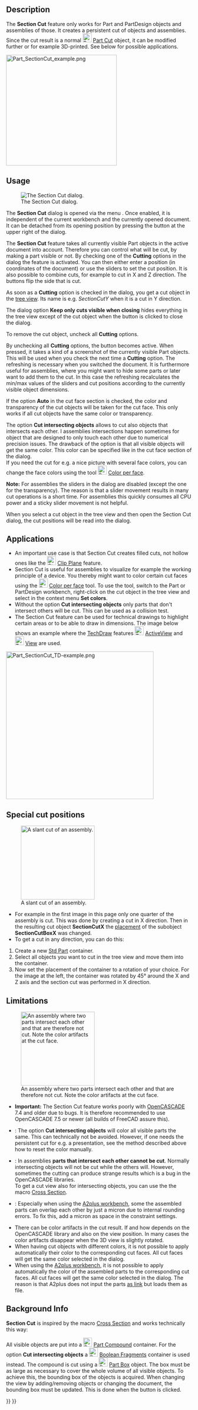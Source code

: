 <languages/>

{{Docnav
|[[Part_ToleranceSet|ToleranceSet]]
|[[Part_EditAttachment|EditAttachment]]
|[[Part_Workbench|Part]]
|IconL=Part_ToleranceSet.svg
|IconR=Part_EditAttachment.svg
|IconC=Workbench_Part.svg
}}

{{GuiCommand
|Name=Part SectionCut
|MenuLocation={{VersionMinus|1.0}}: View → Persistent section cut<br>{{VersionPlus|1.1}}: Part → Persistent Section Cut
|Workbenches={{VersionMinus|1.0}}: All<br>{{VersionPlus|1.1}}: Part
|Version=0.20
|SeeAlso=[[Std_ToggleClipPlane|Std ToggleClipPlane]]
}}

==Description==

The '''Section Cut''' feature only works for Part and PartDesign objects and assemblies of those. It creates a persistent cut of objects and assemblies. Since the cut result is a normal [[Image:Part_Cut.svg|24px]] [[Part_Cut|Part Cut]] object, it can be modified further or for example 3D-printed. See below for possible applications.

[[Image:Part_SectionCut_example.png|300px]]
{{Caption|A cut assembly. Some cut faces were manually colored. The yellow part is not cut because it was purposely moved by one micron into another part.}}

== Usage ==

[[Image:Part_SectionCut_Dialog.png|frame|left|The Section Cut dialog.]]

The '''Section Cut''' dialog is opened via the menu {{MenuCommand|Part → [[Image:Part_SectionCut.svg|24px]] Persistent Section Cut}}. Once enabled, it is independent of the current workbench and the currently opened document. It can be detached from its opening position by pressing the button at the upper right of the dialog.

The '''Section Cut''' feature takes all currently visible Part objects in the active document into account. Therefore you can control what will be cut, by making a part visible or not. By checking one of the '''Cutting''' options in the dialog the feature is activated. You can then either enter a position (in coordinates of the document) or use the sliders to set the cut position. It is also possible to combine cuts, for example to cut in X and Z direction. The buttons {{Button|Flip}} flip the side that is cut.

As soon as a '''Cutting''' option is checked in the dialog, you get a cut object in the [[Tree_view|tree view]]. Its name is e.g. ''SectionCutY'' when it is a cut in Y direction.

The dialog option '''Keep only cuts visible when closing''' hides everything in the tree view except of the cut object when the button {{Button|Close}} is clicked to close the dialog.

To remove the cut object, uncheck all '''Cutting''' options.

By unchecking all '''Cutting''' options, the button {{Button|Refresh view}} becomes active. When pressed, it takes a kind of a screenshot of the currently visible Part objects. This will be used when you check the next time a '''Cutting''' option. The refreshing is necessary when you switched the document. It is furthermore useful for assemblies, where you might want to hide some parts or later want to add them to the cut. In this case the refreshing recalculates the min/max values of the sliders and cut positions according to the currently visible object dimensions.

If the option '''Auto''' in the cut face section is checked, the color and transparency of the cut objects will be taken for the cut face. This only works if all cut objects have the same color or transparency.

The option '''Cut intersecting objects''' allows to cut also objects that intersects each other. I assemblies intersections happen sometimes for object that are designed to only touch each other due to numerical precision issues. The drawback of the option is that all visible objects will get the same color. This color can be specified like in the cut face section of the dialog.</br>
If you need the cut for e.g. a nice picture with several face colors, you can change the face colors using the tool [[File:Part_ColorPerFace.svg|24px]] [[Part_ColorPerFace|Color per face]].

'''Note:''' For assemblies the sliders in the dialog are disabled (except the one for the transparency). The reason is that a slider movement results in many cut operations is a short time. For assemblies this quickly consumes all CPU power and a sticky slider movement is not helpful.

When you select a cut object in the tree view and then open the Section Cut dialog, the cut positions will be read into the dialog.

== Applications ==

* An important use case is that Section Cut creates filled cuts, not hollow ones like the [[File:Std_ToggleClipPlane.svg|24px]] [[Std_ToggleClipPlane|Clip Plane]] feature.
* Section Cut is useful for assemblies to visualize for example the working principle of a device. You thereby might want to color certain cut faces using the [[File:Part_ColorPerFace.svg|24px]] [[Part_ColorPerFace|Color per face]] tool. To use the tool, switch to the Part or PartDesign workbench, right-click on the cut object in the tree view and select in the context menu '''Set colors'''.
* Without the option '''Cut intersecting objects''' only parts that don't intersect others will be cut. This can be used as a collision test.
* The Section Cut feature can be used for technical drawings to highlight certain areas or to be able to draw in dimensions. The image below shows an example where the [[TechDraw_Workbench|TechDraw]] features [[File:TechDraw_ActiveView.svg|24px]] [[TechDraw_ActiveView|ActiveView]] and [[File:TechDraw_View.svg|24px]] [[TechDraw_View|View]] are used.

[[File:Part_SectionCut_TD-example.png|400px]]
{{Caption|A technical drawing where a Section Cut result is used. (Click on the image for full size.)}}

== Special cut positions ==

[[Image:Part_SectionCut_slant-cut.png|left|200px|thumb|A slant cut of an assembly.]]

* For example in the first image in this page only one quarter of the assembly is cut. This was done by creating a cut in X direction. Then in the resulting cut object '''SectionCutX''' the [[Placement|placement]] of the subobject '''SectionCutBoxX''' was changed.
* To get a cut in any direction, you can do this:
# Create a new [[Std_Part|Std Part]] container.
# Select all objects you want to cut in the tree view and move them into the container.
# Now set the placement of the container to a rotation of your choice. For the image at the left, the container was rotated by 45° around the X and Z axis and the section cut was performed in X direction.
{{clear}}

== Limitations ==

[[Image:Part_SectionCut_Color-artifact.png|left|200px|thumb|An assembly where two parts intersect each other and that are therefore not cut. Note the color artifacts at the cut face.]]

* '''Important:''' The Section Cut feature works poorly with [[OpenCASCADE|OpenCASCADE]] 7.4 and older due to bugs. It is therefore recommended to use OpenCASCADE 7.5 or newer (all builds of FreeCAD {{VersionPlus|0.20}} assure this).
* {{VersionPlus|1.0}}: The option '''Cut intersecting objects''' will color all visible parts the same. This can technically not be avoided. However, if one needs the persistent cut for e.g. a presentation, see the method described above how to reset the color manually.
* {{VersionMinus|0.20}}: In assemblies '''parts that intersect each other cannot be cut'''. Normally intersecting objects will not be cut while the others will. However, sometimes the cutting can produce strange results which is a bug in the OpenCASCADE libraries.</br> To get a cut view also for intersecting objects, you can use the the macro  [[Macro_cross_section|Cross Section]].
* {{VersionMinus|0.20}}: Especially when using the [[A2plus_Workbench|A2plus workbench]], some the assembled parts can overlap each other by just a micron due to internal rounding errors. To fix this, add a micron as space in the constraint settings.
* There can be color artifacts in the cut result. If and how depends on the OpenCASCADE library and also on the view position. In many cases the color artifacts disappear when the 3D view is slightly rotated.
* When having cut objects with different colors, it is not possible to apply automatically their color to the corresponding cut faces. All cut faces will get the same color selected in the dialog.
* When using the [[A2plus_Workbench|A2plus workbench]], it is not possible to apply automatically the color of the assembled parts to the corresponding cut faces. All cut faces will get the same color selected in the dialog. The reason is that A2plus does not input the parts [[App_Link|as link]] but loads them as file.
{{clear}}

== Background Info ==

'''Section Cut''' is inspired by the macro  [[Macro_cross_section|Cross Section]] and works technically this way:

All visible objects are put into a [[Image:Part_Compound.svg|24px]] [[Part_Compound|Part Compound]] container. For the option '''Cut intersecting objects''' a [[Image:Part_BooleanFragments.svg|24px]] [[Part_BooleanFragments|Boolean Fragments]] container is used instead. The compound is cut using a [[Image:Part_Box.svg|24px]] [[Part_Box|Part Box]] object. The box must be as large as necessary to cover the whole volume of all visible objects. To achieve this, the bounding box of the objects is acquired. When changing the view by adding/removing objects or changing the document, the bounding box must be updated. This is done when the button {{Button|Refresh view}} is clicked.

{{Docnav
|[[Part_ToleranceSet|ToleranceSet]]
|[[Part_EditAttachment|EditAttachment]]
|[[Part_Workbench|Part]]
|IconL=Part_ToleranceSet.svg
|IconR=Part_EditAttachment.svg
|IconC=Workbench_Part.svg
}}

{{Part_Tools_navi{{#translation:}}}}
{{Userdocnavi{{#translation:}}}}
{{clear}}